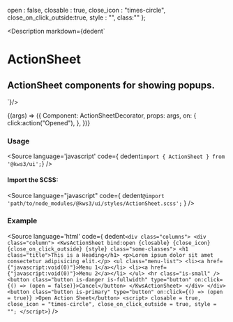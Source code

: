 
  open : false,
  closable : true,
  close_icon : "times-circle",
  close_on_click_outside:true,
  style : "",
  class:""
};

<Meta
  title="Helpers/ActionSheet"
  component={ActionSheet}
  args={args}
  argTypes={{}}
/>

<Description markdown={dedent`
# ActionSheet
## ActionSheet components for showing popups.
`}/>

<Canvas>
  <Story
  name="ActionSheet"
  args={args}
  >
  {(args) => ({
    Component: ActionSheetDecorator,
    props: args,
    on: {
      click:action("Opened"),
    },
  })}
  </Story>
</Canvas>

<ArgsTable story="ActionSheet" />

### Usage
<Source
  language='javascript'
  code={ dedent`import { ActionSheet } from '@kws3/ui';`}
/>

#### Import the SCSS:
<Source
  language="javascript"
  code={
    dedent`@import 'path/to/node_modules/@kws3/ui/styles/ActionSheet.scss';`
  }
/>

### Example
<Source
  language='html'
  code={ dedent`
    <div class="columns">
      <div class="column">
        <KwsActionSheet
          bind:open
          {closable}
          {close_icon}
          {close_on_click_outside}
          {style}
          class="some-classes">
          <h1 class="title">This is a Heading</h1>
          <p>Lorem ipsum dolor sit amet consectetur adipisicing elit.</p>
          <ul class="menu-list">
            <li><a href={"javascript:void(0)"}>Menu 1</a></li>
            <li><a href={"javascript:void(0)"}>Menu 2</a></li>
          </ul>
          <hr class="is-small" />
          <button
            class="button is-danger is-fullwidth"
            type="button"
            on:click={() => (open = false)}>Cancel</button>
        </KwsActionSheet>
      </div>
    </div>
    <button class="button is-primary" type="button" on:click={() => (open = true)}
      >Open Action Sheet</button>
    <script>
        closable = true,
        close_icon = "times-circle",
        close_on_click_outside = true,
        style = "";
    </script>
  `}
/>